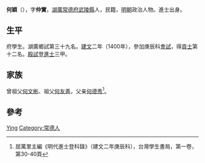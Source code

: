 {{Otheruses|other=名为何穎的其他人物|何颖}}

'''何穎'''（{{bd|1370年||？}}），字'''仲實'''，[[湖廣|湖廣]][[常德府|常德府]][[武陵县_(隋朝)|武陵縣]]人，民籍，[[明朝|明朝]]政治人物。進士出身。

== 生平 ==
府學生。湖廣鄉試第三十九名。[[建文|建文]]二年（1400年），參加庚辰科[[會試|會試]]，得[[貢士|貢士]]第十二名。[[殿試|殿試]]登[[進士|進士]]三甲。

== 家族 ==
曾祖父[[何文彬|何文彬]]、祖父[[何友善|何友善]]，父亲[[何德秀|何德秀]]<ref>屈萬里主編《明代進士登科錄》（建文二年庚辰科），台灣學生書局，第一卷，第30-40頁</ref>。

== 參考 ==
{{reflist}}

{{建文二年庚辰科殿試金榜}}

{{Authority control}}

{{DEFAULTSORT:He何}}
[[Category:何姓|Ying]]
[[Category:常德人|Category:常德人]]


{{明朝人物小作品}}